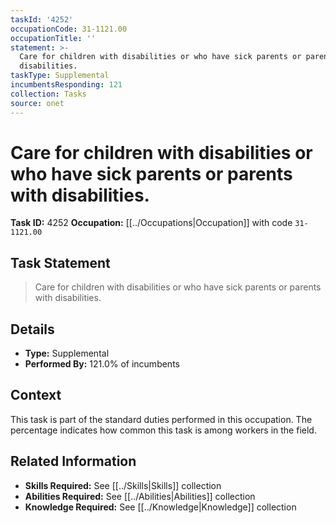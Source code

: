 ```yaml
---
taskId: '4252'
occupationCode: 31-1121.00
occupationTitle: ''
statement: >-
  Care for children with disabilities or who have sick parents or parents with
  disabilities.
taskType: Supplemental
incumbentsResponding: 121
collection: Tasks
source: onet
---
```

# Care for children with disabilities or who have sick parents or parents with disabilities.

**Task ID:** 4252
**Occupation:** [[../Occupations|Occupation]] with code `31-1121.00`

## Task Statement

> Care for children with disabilities or who have sick parents or parents with disabilities.

## Details

- **Type:** Supplemental
- **Performed By:** 121.0% of incumbents

## Context

This task is part of the standard duties performed in this occupation. The percentage indicates how common this task is among workers in the field.

## Related Information

- **Skills Required:** See [[../Skills|Skills]] collection
- **Abilities Required:** See [[../Abilities|Abilities]] collection
- **Knowledge Required:** See [[../Knowledge|Knowledge]] collection
